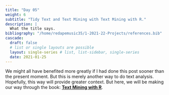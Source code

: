 ```yaml
---
title: "Day 05"
weight: 6
subtitle: "Tidy Text and Text Mining with Text Mining with R."
description: |
  What the title says.
bibliography: "/home/redapemusic35/1-2021-22-Projects/references.bib"
cascade:
  draft: false
  # list or single layouts are possible
  layout: single-series # list, list-sidebar, single-series
  date: 2021-01-25
---
```


We might all have benefited more greatly if I had done this post sooner than the present moment. But this is merely another way to do text analysis. Hopefully, this way will provide greater context. But here, we will be making our way through the book: [**Text Mining with R**](https://www.tidytextmining.com/index.html).

